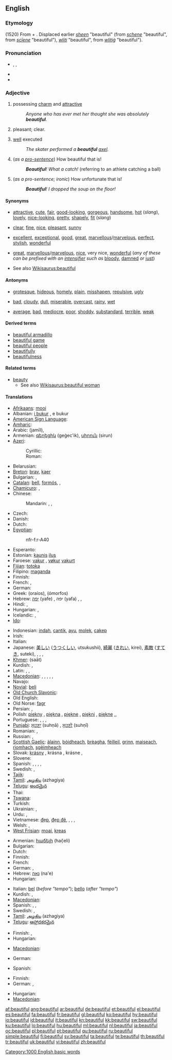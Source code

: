 ==English==

{{rank|England|sense|ten|422|beautiful|possible|mark|followed}}

===Etymology===
(1520) From {{term|beauty}} + {{etyl|gem}} {{term|-ful||full of}}. Displaced earlier {{en}} ''[[sheen]]'' "beautiful" (from {{enm}} ''[[schene#Middle English|schene]]'' "beautiful", from {{ang}} ''[[sciene#Old English|scīene]]'' "beautiful"), {{enm}} ''[[wliti#Middle English|wliti]]'' "beautiful", from {{ang}} ''[[wlitig#Old English|wlitiġ]]'' "beautiful").

===Pronunciation===
* {{enPR|byo͞oʹtĭ-fəl}}, {{IPA|/ˈbjuːtɪfəl/}}, {{SAMPA|/"bju:tIf@l/}}
* {{audio|en-us-beautiful.ogg|Audio (US)}}
* {{hyphenation|beau|ti|ful}}

===Adjective===
{{en-adj}}

# possessing [[charm]] and [[attractive]]
#: ''Anyone who has ever met her thought she was absolutely '''beautiful'''.''
# {{context|of the weather}} pleasant; clear.
# [[well]] executed
#: ''The skater performed a '''beautiful''' [[axel]].''
# <!--not an interjection-->(''as a [[pro-sentence]]'') How beautiful that is!
#: '''''Beautiful'''! What a catch!'' (referring to an athlete catching a ball)
# <!--not an interjection-->(''as a pro-sentence; ironic'') How unfortunate that is!
#: '''''Beautiful'''! I dropped the soup on the floor!''

====Synonyms====
* {{sense|possessing charm and attractive}} [[attractive]], [[cute]], [[fair]], [[good-looking]], [[gorgeous]], [[handsome]], [[hot]] (''slang''), [[lovely]], [[nice-looking]], [[pretty]], [[shapely]], [[fit]] (''slang'')
* {{sense|of the weather}} [[clear]], [[fine]], [[nice]], [[pleasant]], [[sunny]]
* {{sense|well executed}} [[excellent]], [[exceptional]], [[good]], [[great]], [[marvellous]]/[[marvelous]], [[perfect]], [[stylish]], [[wonderful]]
* {{sense|ironic: how unfortunate}} [[great]], [[marvellous]]/[[marvelous]], [[nice]], very nice, [[wonderful]] (''any of these can be prefixed with an [[intensifier]] such as'' [[bloody]], [[damned]] ''or'' [[just]])
* See also [[Wikisaurus:beautiful]]

====Antonyms====
* {{sense|possessing charm and attractive}} [[grotesque]], [[hideous]], [[homely]], [[plain]], [[misshapen]], [[repulsive]], [[ugly]]
* {{sense|of the weather}} [[bad]], [[cloudy]], [[dull]], [[miserable]], [[overcast]], [[rainy]], [[wet]]
* {{sense|well executed}} [[average]], [[bad]], [[mediocre]], [[poor]], [[shoddy]], [[substandard]], [[terrible]], [[weak]]

====Derived terms====
* [[beautiful armadillo]]
* [[beautiful game]]
* [[beautiful people]]
* [[beautifully]]
* [[beautifulness]]<!--?-->

====Related terms====
* [[beauty]]
** See also [[Wikisaurus:beautiful woman]]

====Translations====
{{trans-top|possessing charm and attractive}}
* [[Afrikaans]]: [[mooi]]
* Albanian: [[bukur|i bukur]] {{m}}, e bukur {{f}}
* [[American Sign Language]]: {{tø|ase|5@NearCheek-PalmBack RoundVert OpenA@NearJaw-PalmBack|xs=American Sign Language}}
* [[Amharic]]: {{tø|am|ቆንጆ|tr=qonjo|sc=Ethi}}
* Arabic: {{Arab|[[جميل]]}} (jamīl),  {{t|ar|جميل|tr=jamiil|sc=Arab}}
* Armenian: [[գեղեցիկ]] (geġec'ik), [[սիրուն]] (sirun)
* [[Azeri]]:
*: Cyrillic: {{t-|az|гәшәнҝ|sc=Cyrl|xs=Azeri}}
*: Roman: {{t-|az|qəşəng|xs=Azeri}}
* Belarusian: {{t|be|выдатны|tr=vydántny|sc=Cyrl}}
* [[Breton]]: [[brav]], [[kaer]]
* Bulgarian: {{t+|bg|красив}}, {{t+|bg|прекрасен}}
* [[Catalan]]: [[bell]], [[formós]],  {{t+|ca|bonic|m}},  {{t|ca|bonica|f}}
* [[Chamicuro]]: {{tø|ccc|pya'c̈homa}}, {{tø|ccc|pewa puti'na}}
* Chinese:
*: Mandarin: {{t-|cmn|漂亮|tr=piàoliàng|sc=Hani}},  {{t-|cmn|美|tr=měi|sc=Hani}},  {{t-|cmn|好看|tr=hǎokàn|sc=Hani}}
* Czech: {{t|cs|krásný}}
* Danish: {{t+|da|smuk}}
* Dutch: {{t+|nl|mooi}}
* [[Egyptian]]: {{tø|egy|nfr|sc=Egyp}}
*: <hiero>nfr-f:r-A40</hiero>
* Esperanto: {{t+|eo|bela|xs=Esperanto}}
* Estonian: [[kaunis]] [[ilus]]
* Faroese: [[vakur]] {{m}}, [[vøkur]] {{f}} [[vakurt]] {{n}}
* [[Fijian]]: [[totoka]]
* Filipino: [[maganda]]
* Finnish: {{t+|fi|kaunis}}
* French: {{t+|fr|beau|m}}, {{t+|fr|belle|f}}
* German: {{t+|de|schön}}
* Greek: {{t+|el|ωραίος|m}} (oraíos), {{t+|el|όμορφος|m}} (ómorfos)
* Hebrew: [[יפה]] (yafe) {{m}}, יפה (yafa) {{f}},  {{t|he|יפה|m|tr=yafe|sc=Hebr}},  {{t|he|יפה|f|tr=yafa|sc=Hebr}}
* Hindi: {{t-|hi|ख़ूबसूरत|tr=xūbsūrat|xs=Hindi}}, {{t-|hi|सुन्दर|tr=sundar|xs=Hindi}}
* Hungarian: {{t+|hu|szép}},  {{t+|hu|gyönyörű}}
* Icelandic: {{t+|is|fallegur}}, {{t+|is|fagur}}
* [[Ido]]: {{t+|io|bela|xs=Ido}}
{{trans-mid}}
* Indonesian: [[indah]], [[cantik]], [[ayu]], [[molek]], [[cakep]]
* Irish: {{t-|ga|álainn|xs=Irish}}
* Italian: {{t+|it|bello}}
* Japanese: [[美しい]] ([[うつくしい]], utsukushii), [[綺麗]] ([[きれい]], kirei), [[素敵]] ([[すてき]], suteki),  {{t|ja|美しい|tr=うつくしい, utsukushii|sc=Jpan}},  {{t|ja|綺麗|sc=Jpan}},  {{t|ja|きれい|tr=kirei|sc=Jpan}},  {{t|ja|素敵|tr=すてき, suteki|sc=Jpan}}
* [[Khmer]]: {{Khmr|[[ស្អាត]]}} (saāt)
* Kurdish: {{ku-Arab|[[جوان]]}}, {{ku-Arab|[[ئێسک سووک]]}}
* Latin: {{t-|la|pulcher}}, {{t-|la|formosus|m}}, {{t+|la|bellus|m}}
* [[Macedonian]]: {{t|mk|убав|m|tr=úbav}},  {{t|mk|убава|f|tr=úbava}},  {{t|mk|убаво|n|tr=úbavo}},  {{t-|mk|прекрасен|m|tr=prékrasen}},  {{t|mk|прекрасна|f|tr=prékrasna}},  {{t|mk|прекрасно|n|tr=prékrasno}}
* Navajo: {{tø|nv|nizhóní}}
* [[Novial]]: [[beli]]
* [[Old Church Slavonic]]: {{tø|cu|красьнъ|tr=krasĭnŭ|sc=Cyrs}}
* Old English: {{t-|ang|wlitig|xs=Old English}}
* Old Norse: [[fagr]]
* Persian: {{t+|fa|زیبا|tr=zibâ|xs=Persian}}, {{t+|fa|قشنگ|tr=qašang|xs=Persian}}
* Polish: [[piękny]] {{m}}, [[piękna]] {{f}}, [[piękne]] {{n}}, [[piękni]] {{plural}}, [[piękne]] {{plural}},{{f}},  {{t|pl|piękny}}
* Portuguese: {{t+|pt|belo|m}}, {{t+|pt|bela|f}}, {{t+|pt|bonito|m}}, {{t+|pt|bonita|f}}
* [[Punjabi]]: [[ਸੁਹਣਾ]] (suhṇā) {{m}}, [[ਸੁਹਣੀ]] (suhṇī) {{f}}
* Romanian: {{t+|ro|frumos|m|n}}, {{t-|ro|frumoasă|f}}
* Russian: {{t+|ru|красивый|tr=krasívyj}}, {{t+|ru|прекрасный|tr=prekrásnyj}}
* [[Scottish Gaelic]]: [[àlainn]], [[bòidheach]], [[brèagha]], [[fèilleil]], [[grinn]], [[maiseach]], [[rìomhach]], [[sgèimheach]]
* Slovak: [[krásny]] {{m}}, krásna {{f}}, krásne {{n}},  {{t|sk|krásny}}
* Slovene: {{t|sl|lep}}
* Spanish: {{t-|es|hermoso}}, {{t+|es|bello}}, {{t+|es|lindo}},  {{t|es|guapo}},  {{t|es|bonito}}
* Swedish: {{t+|sv|fin}}, {{t+|sv|vacker}}
* [[Tajik]]: {{t|tg|зебо|tr=zebo|sc=Cyrl|xs=Tajik}}
* [[Tamil]]: [[அழகிய]] (azhagiya)
* [[Telugu]]: [[అందమైన]]
* Thai: {{t-|th|สุนทร|tr=sŭnton}}
* [[Tswana]]: {{t-|tn|-ntle|xs=Tswana}}
* Turkish: {{t+|tr|güzel}}
* Ukrainian: {{t|uk|вродливий|tr=vrodlývyj|sc=Cyrl}},  {{t|uk|красивий|tr=krasývyj|sc=Cyrl}}
* Urdu: {{t-|ur|خوبصورت|tr=xūbsūrat|xs=Urdu}}, {{t-|ur|سندر|tr=sundar|xs=Urdu}}
* Vietnamese: [[đẹp]], [[đẹp đẽ]],  {{t|vi|đẹp}},  {{t|vi|đẹp đẽ}},  {{t|vi|tốt}},  {{t|vi|tốt đẹp}}
* Welsh: {{t|cy|hardd|xs=Welsh}},  {{t|cy|prydferth|xs=Welsh}}
* [[West Frisian]]: [[moai]], [[kreas]]
{{trans-bottom}}

{{trans-top|of weather: pleasant, clear}}
* Armenian: [[հաճելի]] (hač̣eli)
* Bulgarian: {{t+|bg|хубав}}
* Dutch: {{t+|nl|mooi}}
* Finnish: {{t+|fi|kaunis}}
* French: {{t+|fr|beau|m}}
* German: {{t|de|heiter}},  {{t|de|schön}}
* Hebrew: [[נאה]] (na'e)
* Hungarian: {{t+|hu|szép}}
{{trans-mid}}
* Italian: [[bel]] (''before "tempo"''); [[bello]] (''after "tempo"'')
* Kurdish: {{ku-Arab|[[خۆش]]}}, {{ku-Arab|[[فێنک]]}}
* [[Macedonian]]: {{t|mk|убаво|n|tr=úbavo}}
* Spanish: {{t|es|bueno}},  {{t|es|despejado}},  {{t|es|alegre}}
* Swedish: {{t+|sv|fint|n}}, {{t+|sv|vackert|n}}
* [[Tamil]]: [[அழகிய]] (azhagiya)
* [[Telugu]]: [[ఆహ్లాదకరమైన]]
{{trans-bottom}}

{{trans-top|well executed}}
* Finnish: {{t+|fi|kaunis}}, {{t+|fi|loistava}}
* Hungarian: {{t+|hu|szép}}
{{trans-mid}}
* [[Macedonian]]: {{t|mk|убаво|tr=úbavo}}
{{trans-bottom}}

{{trans-top|as a pro-sentence}}
* German: {{t|de|toll}}
{{trans-mid}}
* Spanish: {{t|es|bravo}}
{{trans-bottom}}

{{trans-top|ironic: how unfortunate}}
* Finnish: {{t+|fi|loistava}}
* German: {{t|de|toll}},  {{t|de|schön}}
{{trans-mid}}
* Hungarian: {{t+|hu|szép}}
* [[Macedonian]]: {{t|mk|убаво|tr=úbavo}}
{{trans-bottom}}

[[Category:1000 English basic words]]

[[af:beautiful]]
[[ang:beautiful]]
[[ar:beautiful]]
[[de:beautiful]]
[[et:beautiful]]
[[el:beautiful]]
[[es:beautiful]]
[[fa:beautiful]]
[[fr:beautiful]]
[[gl:beautiful]]
[[ko:beautiful]]
[[hy:beautiful]]
[[io:beautiful]]
[[id:beautiful]]
[[it:beautiful]]
[[kn:beautiful]]
[[kk:beautiful]]
[[sw:beautiful]]
[[ku:beautiful]]
[[lo:beautiful]]
[[hu:beautiful]]
[[ml:beautiful]]
[[nl:beautiful]]
[[ja:beautiful]]
[[oc:beautiful]]
[[pl:beautiful]]
[[pt:beautiful]]
[[qu:beautiful]]
[[ru:beautiful]]
[[simple:beautiful]]
[[fi:beautiful]]
[[sv:beautiful]]
[[ta:beautiful]]
[[te:beautiful]]
[[th:beautiful]]
[[tr:beautiful]]
[[uk:beautiful]]
[[vi:beautiful]]
[[zh:beautiful]]